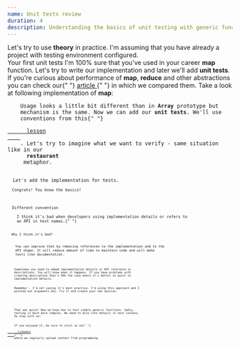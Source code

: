 ```yaml
---
name: Unit tests review
duration: 4
description: Understanding the basics of unit testing with generic functions as an example. Let's write several tests and learn unit tests!
---
```


<Prelude>
  <M>
    Let's try to use <B>theory</B> in practice. I'm assuming that you have
    already a project with testing environment configured.
  </M>
</Prelude>

<Section>
  <XL>Your first unit tests</XL>
  <M>
    I'm 100% sure that you've used in your career <B>map</B> function. Let's try
    to write our implementation and later we'll add <B>unit tests</B>.
  </M>
  <Hint hasBg>
    If you're curious about performance of <B>map</B>, <B>reduce</B> and other
    abstractions you can check our{" "}
    <A
      outside
      href="https://greenonsoftware.com/articles/thoughts/loops-performance-in-javascript/"
    >
      article
    </A>{" "}
    in which we compared them.
  </Hint>
  <M>
    Take a look at following implementation of <B>map</B>:
  </M>
  <Code
    mode="dynamic"
    lang="ts"
    src="https://raw.githubusercontent.com/polubis/Snippets/main/map.ts"
    description="Map function in a functional paradigm"
    linesCount={18}
  />
  <M>
    Usage looks a little bit different than in <B>Array</B> prototype but
    mechanism is the same. Now we can add our <B>unit tests</B>. We'll use
    conventions from this{" "}
    <A
      href="https://greenonsoftware.com/courses/react-testing-spellbook/basics/the-best-practices-for-naming-tests/"
      outside
    >
      lesson
    </A>
    . Let's try to imagine what we want to verify - same situation like in our <B>
      restaurant
    </B> metaphor.
  </M>
  <Code
    mode="dynamic"
    lang="ts"
    src="https://raw.githubusercontent.com/polubis/Snippets/main/map.test.ts"
    linesCount={7}
  />
  <M>Let's add the implementation for tests.</M>
  <Code
    mode="dynamic"
    lang="ts"
    src="https://raw.githubusercontent.com/polubis/Snippets/main/map-full.test.ts"
    linesCount={29}
    description="We added enter to separate execution from expectation"
  />
  <M>Congrats! You know the basics!</M>
</Section>

<Section>
  <XL>Different convention</XL>
  <M>
    I think it's bad when developers using implementation details or refers to
    an API in test names.{" "}
  </M>
  <Code
    mode="dynamic"
    lang="ts"
    src="https://raw.githubusercontent.com/polubis/Snippets/main/do-and-dont-do.ts"
    linesCount={13}
  />
  <M>Why I think it's bad?</M>
  <List items="Work is doubled in every rename attempt,The focus is on implementation - not on the purpose of something,Test descriptions are not clear,Typos risk" />
  <M>
    You can improve that by removing references to the implementation and to the
    API shape. It will reduce amount of time to maintain code and will make
    tests like documentation.
  </M>
  <Code
    mode="dynamic"
    lang="ts"
    src="https://raw.githubusercontent.com/polubis/Snippets/main/map-good.ts"
    linesCount={13}
    description="Less work - better for business and developers"
  />
  <M>
    Sometimes you need to embed implementation details or API reference in
    descriptions. You will know when it happens. If you have problems with
    creating description that's 99% the case where it's better to point to
    implementation details.
  </M>
  <Hint hasBg>
    Remember - I'm not saying it's best practice. I'm using this approach and I
    pointed out arguments why. Try it and create your own opinion.
  </Hint>
</Section>

<Summary>
  <M>
    That was quick! Now we know how to test simple generic functions. Sadly,
    testing is much more complex. We need to dive into details in next lessons.
    So stay with us!
  </M>
  <M>
    If you enjoyed it, be sure to visit us on{" "}
    <A href="https://www.linkedin.com/in/adrian-po%C5%82ubi%C5%84ski-281ab2172/" outside>
      Linkedin
    </A>{" "}
    where we regularly upload content from programming.
  </M>
</Summary>
